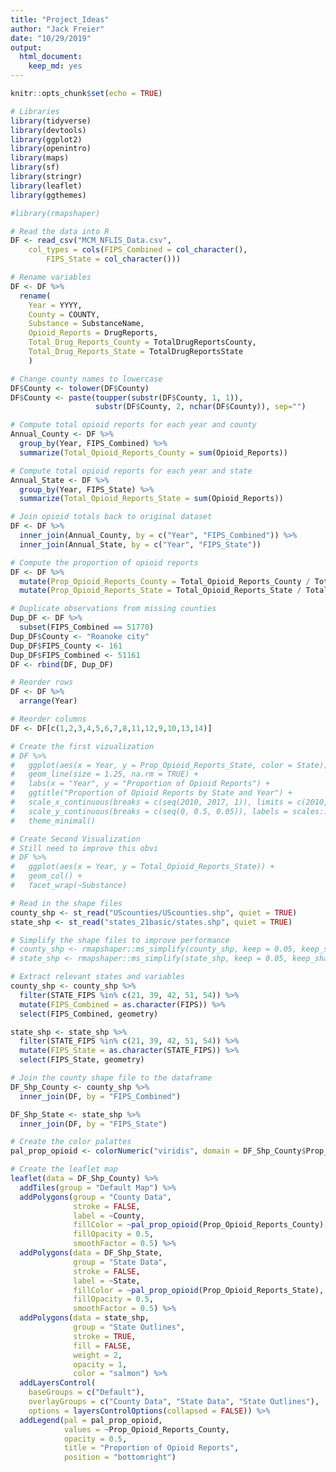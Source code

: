 ```yaml
---
title: "Project_Ideas"
author: "Jack Freier"
date: "10/29/2019"
output:
  html_document:
    keep_md: yes
---
```


```r
knitr::opts_chunk$set(echo = TRUE)
```


```r
# Libraries
library(tidyverse)
library(devtools)
library(ggplot2)
library(openintro)
library(maps)
library(sf)
library(stringr)
library(leaflet)
library(ggthemes)

#library(rmapshaper)
```


```r
# Read the data into R
DF <- read_csv("MCM_NFLIS_Data.csv", 
    col_types = cols(FIPS_Combined = col_character(), 
        FIPS_State = col_character()))

# Rename variables
DF <- DF %>%
  rename(
    Year = YYYY,
    County = COUNTY,
    Substance = SubstanceName,
    Opioid_Reports = DrugReports,
    Total_Drug_Reports_County = TotalDrugReportsCounty,
    Total_Drug_Reports_State = TotalDrugReportsState
    )

# Change county names to lowercase
DF$County <- tolower(DF$County)
DF$County <- paste(toupper(substr(DF$County, 1, 1)), 
                   substr(DF$County, 2, nchar(DF$County)), sep="")

# Compute total opioid reports for each year and county
Annual_County <- DF %>%
  group_by(Year, FIPS_Combined) %>%
  summarize(Total_Opioid_Reports_County = sum(Opioid_Reports))

# Compute total opioid reports for each year and state
Annual_State <- DF %>%
  group_by(Year, FIPS_State) %>%
  summarize(Total_Opioid_Reports_State = sum(Opioid_Reports))

# Join opioid totals back to original dataset
DF <- DF %>%
  inner_join(Annual_County, by = c("Year", "FIPS_Combined")) %>%
  inner_join(Annual_State, by = c("Year", "FIPS_State"))

# Compute the proportion of opioid reports
DF <- DF %>%
  mutate(Prop_Opioid_Reports_County = Total_Opioid_Reports_County / Total_Drug_Reports_County) %>%
  mutate(Prop_Opioid_Reports_State = Total_Opioid_Reports_State / Total_Drug_Reports_State)

# Duplicate observations from missing counties
Dup_DF <- DF %>%
  subset(FIPS_Combined == 51770)
Dup_DF$County <- "Roanoke city"
Dup_DF$FIPS_County <- 161
Dup_DF$FIPS_Combined <- 51161
DF <- rbind(DF, Dup_DF)

# Reorder rows
DF <- DF %>%
  arrange(Year)

# Reorder columns
DF <- DF[c(1,2,3,4,5,6,7,8,11,12,9,10,13,14)]
```




```r
# Create the first vizualization
# DF %>%
#   ggplot(aes(x = Year, y = Prop_Opioid_Reports_State, color = State)) +
#   geom_line(size = 1.25, na.rm = TRUE) +
#   labs(x = "Year", y = "Proportion of Opioid Reports") +
#   ggtitle("Proportion of Opioid Reports by State and Year") +
#   scale_x_continuous(breaks = c(seq(2010, 2017, 1)), limits = c(2010, 2017)) +
#   scale_y_continuous(breaks = c(seq(0, 0.5, 0.05)), labels = scales::percent, limits = c(0, 0.5)) +
#   theme_minimal()
```

```r
# Create Second Visualization
# Still need to improve this obvi
# DF %>% 
#   ggplot(aes(x = Year, y = Total_Opioid_Reports_State)) +
#   geom_col() +
#   facet_wrap(~Substance)
```



```r
# Read in the shape files
county_shp <- st_read("UScounties/UScounties.shp", quiet = TRUE)
state_shp <- st_read("states_21basic/states.shp", quiet = TRUE)

# Simplify the shape files to improve performance
# county_shp <- rmapshaper::ms_simplify(county_shp, keep = 0.05, keep_shapes = TRUE)
# state_shp <- rmapshaper::ms_simplify(state_shp, keep = 0.05, keep_shapes = TRUE)

# Extract relevant states and variables
county_shp <- county_shp %>%
  filter(STATE_FIPS %in% c(21, 39, 42, 51, 54)) %>%
  mutate(FIPS_Combined = as.character(FIPS)) %>%
  select(FIPS_Combined, geometry)

state_shp <- state_shp %>%
  filter(STATE_FIPS %in% c(21, 39, 42, 51, 54)) %>%
  mutate(FIPS_State = as.character(STATE_FIPS)) %>%
  select(FIPS_State, geometry)

# Join the county shape file to the dataframe
DF_Shp_County <- county_shp %>%
  inner_join(DF, by = "FIPS_Combined")

DF_Shp_State <- state_shp %>%
  inner_join(DF, by = "FIPS_State")

# Create the color palattes
pal_prop_opioid <- colorNumeric("viridis", domain = DF_Shp_County$Prop_Opioid_Reports_County)

# Create the leaflet map
leaflet(data = DF_Shp_County) %>%
  addTiles(group = "Default Map") %>%
  addPolygons(group = "County Data",
              stroke = FALSE,
              label = ~County,
              fillColor = ~pal_prop_opioid(Prop_Opioid_Reports_County),
              fillOpacity = 0.5,
              smoothFactor = 0.5) %>%
  addPolygons(data = DF_Shp_State,
              group = "State Data",
              stroke = FALSE,
              label = ~State,
              fillColor = ~pal_prop_opioid(Prop_Opioid_Reports_State),
              fillOpacity = 0.5,
              smoothFactor = 0.5) %>%
  addPolygons(data = state_shp,
              group = "State Outlines",
              stroke = TRUE,
              fill = FALSE,
              weight = 2,
              opacity = 1,
              color = "salmon") %>%
  addLayersControl(
    baseGroups = c("Default"),
    overlayGroups = c("County Data", "State Data", "State Outlines"),
    options = layersControlOptions(collapsed = FALSE)) %>%
  addLegend(pal = pal_prop_opioid,
            values = ~Prop_Opioid_Reports_County,
            opacity = 0.5,
            title = "Proportion of Opioid Reports",
            position = "bottomright")
```